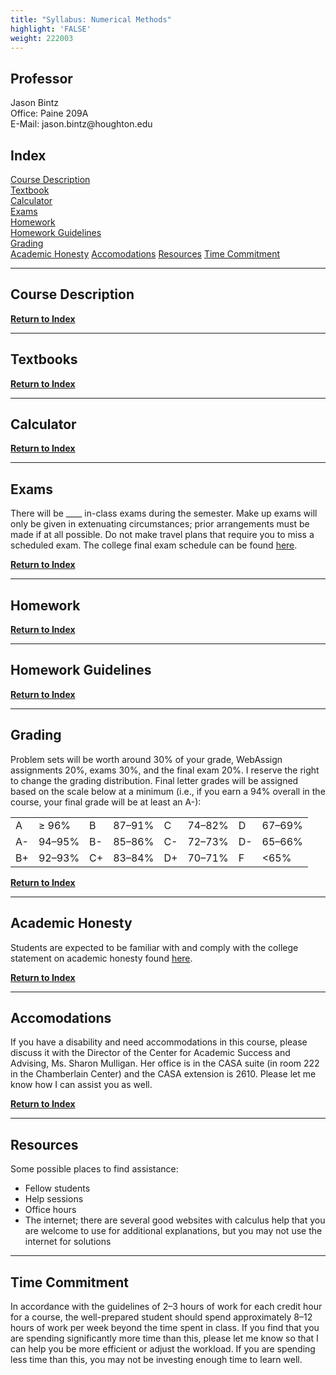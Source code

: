```yaml
---
title: "Syllabus: Numerical Methods"
highlight: 'FALSE'
weight: 222003
---
```


## Professor {#top}

Jason Bintz  
Office: Paine 209A  
E-Mail: jason.bintz@houghton.edu  
<!--- <https://jasonbintz.rbind.io> --->  
                                                      
## Index {#top}

[Course Description](#description)  
[Textbook](#text)  
[Calculator](#calc)  
[Exams](#exams)  
[Homework](#homework)  
[Homework Guidelines](#guidelines)  
[Grading](#grading)  
[Academic Honesty](#honesty) 
[Accomodations](#accomodations)
[Resources](#resources)
[Time Commitment](#time)  

-------------------------------------------------------------------

## Course Description {#description}



[**Return to Index**](#top)

-------------------------------------------------------------------

## Textbooks {#text}



[**Return to Index**](#top)

-------------------------------------------------------------------

## Calculator {#calc}



[**Return to Index**](#top)

------------------------------------------------------------------------

## Exams {#exams}

There will be ____ in-class exams during the semester. Make up exams will only be given in extenuating circumstances; prior arrangements must be made if at all possible. Do not make travel plans that require you to miss a scheduled exam. The college final exam schedule can be found [here](http://www.houghton.edu/registrar/final-exam-schedules/).

[**Return to Index**](#top)

------------------------------------------------------------------------

## Homework {#homework}



[**Return to Index**](#top)

------------------------------------------------------------------------

## Homework Guidelines {#guidelines}



[**Return to Index**](#top)

------------------------------------------------------------------------

## Grading {#grading}

Problem sets will be worth around 30% of your grade, WebAssign assignments 20%, exams 30%, and the final exam 20%. I reserve the right to change the grading distribution. Final letter grades will be assigned based on the scale below at a minimum (i.e., if you earn a 94% overall in the course, your final grade will be at least an A-): 

| | | | | | | | |
|:------|:------|:------|:------|:------|:------|:------|:------|
| A | ≥ 96% | B | 87–91% | C | 74–82% | D | 67–69% | 
| A- | 94–95% | B- | 85–86% | C- | 72–73% | D- | 65–66% |
| B+ | 92–93% | C+ | 83–84% | D+ | 70–71% | F | <65%  |

[**Return to Index**](#top)

------------------------------------------------------------------------

## Academic Honesty {#honesty}

Students are expected to be familiar with and comply with the college statement on academic honesty found [here](http://www.houghton.edu/2014-2015-catalog/academic-information/policies/).

[**Return to Index**](#top)

------------------------------------------------------------------------

## Accomodations {#accomodations}

If you have a disability and need accommodations in this course, please discuss it with the Director of the Center for Academic Success and Advising, Ms. Sharon Mulligan. Her office is in the CASA suite (in room 222 in the Chamberlain Center) and the CASA extension is 2610. Please let me know how I can assist you as well.

[**Return to Index**](#top)

------------------------------------------------------------------------

## Resources {#resources}

Some possible places to find assistance:

- Fellow students
- Help sessions
- Office hours
- The internet; there are several good websites with calculus help that you are welcome to use for additional explanations, but you may not use the internet for solutions

------------------------------------------------------------------------

## Time Commitment {#time}

In accordance with the guidelines of 2–3 hours of work for each credit hour for a course, the well-prepared student should spend approximately 8–12 hours of work per week beyond the time spent in class. If you find that you are spending significantly more time than this, please let me know so that I can help you be more efficient or adjust the workload. If you are spending less time than this, you may not be investing enough time to learn well.
